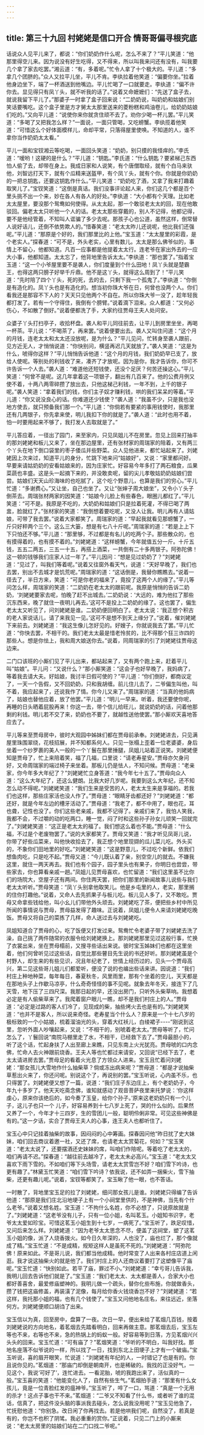 ```yaml
---
---
---
```

title: 第三十九回 村姥姥是信口开合 情哥哥偏寻根究底
---

话说众人见平儿来了，都说：“你们奶奶作什么呢，怎么不来了？”平儿笑道：“他那里得空儿来。因为说没有好生吃得，又不得来，所以叫我来问还有没有，叫我要几个拿了家去吃罢。”湘云道：“有，多着呢。”忙令人拿了十个极大的。平儿道：“多拿几个团脐的。”众人又拉平儿坐，平儿不肯。李纨拉着他笑道：“偏要你坐。”拉着他身边坐下，端了一杯酒送到他嘴边。平儿忙喝了一口就要走。李纨道：“偏不许你去。显见得只有凤丫头，就不听我的话了。”说着又命嬷嬷们：“先送了盒子去，就说我留下平儿了。”那婆子一时拿了盒子回来说：“二奶奶说，叫奶奶和姑娘们别笑话要嘴吃。这个盒子里是方才舅太太那里送来的菱粉糕和鸡油卷儿，给奶奶姑娘们吃的。”又向平儿道：“说使你来你就贪住顽不去了。劝你少喝一杯儿罢。”平儿笑道：“多喝了又把我怎么样？”一面说，一面只管喝，又吃螃蟹。李纨揽着他笑道：“可惜这么个好体面模样儿，命却平常，只落得屋里使唤。不知道的人，谁不拿你当作奶奶太太看。”

平儿一面和宝钗湘云等吃喝，一面回头笑道：“奶奶，别只摸的我怪痒的。”李氏道：“嗳哟！这硬的是什么？”平儿道：“钥匙。”李氏道：“什么钥匙？要紧梯己东西怕人偷了去，却带在身上。我成日家和人说笑，有个唐僧取经，就有个白马来驮他，刘智远打天下，就有个瓜精来送盔甲，有个凤丫头，就有个你。你就是你奶奶的一把总钥匙，还要这钥匙作什么。”平儿笑道：“奶奶吃了酒，又拿了我来打趣着取笑儿了。”宝钗笑道：“这倒是真话。我们没事评论起人来，你们这几个都是百个里头挑不出一个来，妙在各人有各人的好处。”李纨道：“大小都有个天理。比如老太太屋里，要没那个鸳鸯如何使得。从太太起，那一个敢驳老太太的回，现在他敢驳回。偏老太太只听他一个人的话。老太太那些穿戴的，别人不记得，他都记得，要不是他经管着，不知叫人诓骗了多少去呢。那孩子心也公道，虽然这样，倒常替人说好话儿，还倒不依势欺人的。”惜春笑道：“老太太昨儿还说呢，他比我们还强呢。”平儿道：“那原是个好的，我们那里比的上他。”宝玉道：“太太屋里的彩霞，是个老实人。”探春道：“可不是，外头老实，心里有数儿。太太是那么佛爷似的，事情上不留心，他都知道。凡百一应事都是他提着太太行。连老爷在家出外去的一应大小事，他都知道。太太忘了，他背地里告诉太太。”李纨道：“那也罢了。”指着宝玉道：“这一个小爷屋里要不是袭人，你们度量到个什么田地！凤丫头就是楚霸王，也得这两只膀子好举千斤鼎。他不是这丫头，就得这么周到了！”平儿笑道：“先时陪了四个丫头，死的死，去的去，只剩下我一个孤鬼了。”李纨道：“你倒是有造化的。凤丫头也是有造化的。想当初你珠大爷在日，何曾也没两个人。你们看我还是那容不下人的？天天只见他两个不自在。所以你珠大爷一没了，趁年轻我都打发了。若有一个守得住，我倒有个膀臂。”说着滴下泪来。众人都道：“又何必伤心，不如散了倒好。”说着便都洗了手，大家约往贾母王夫人处问安。

众婆子丫头打扫亭子，收拾杯盘。袭人和平儿同往前去，让平儿到房里坐坐，再喝一杯茶。平儿说：“不喝茶了，再来罢。”说着便要出去。袭人又叫住问道：“这个月的月钱，连老太太和太太还没放呢，是为什么？”平儿见问，忙转身至袭人跟前，见方近无人，才悄悄说道：“你快别问，横竖再迟几天就放了。”袭人笑道：“这是为什么，唬得你这样？”平儿悄悄告诉他道：“这个月的月钱，我们奶奶早已支了，放给人使呢。等别处的利钱收了来，凑齐了才放呢。因为是你，我才告诉你，你可不许告诉一个人去。”袭人道：“难道他还短钱使，还没个足厌？何苦还操这心。”平儿笑道：“何曾不是呢。这几年拿着这一项银子，翻出有几百来了。他的公费月例又使不着，十两八两零碎攒了放出去，只他这梯己利钱，一年不到，上千的银子呢。”袭人笑道：“拿着我们的钱，你们主子奴才赚利钱，哄的我们呆呆的等着。”平儿道：“你又说没良心的话。你难道还少钱使？”袭人道：“我虽不少，只是我也没地方使去，就只预备我们那一个。”平儿道：“你倘若有要紧的事用钱使时，我那里还有几两银子，你先拿来使，明儿我扣下你的就是了。”袭人道：“此时也用不着，怕一时要用起来不够了，我打发人去取就是了。”

平儿答应着，一径出了园门，来至家内，只见凤姐儿不在房里。忽见上回来打抽丰的那刘姥姥和板儿又来了，坐在那边屋里，还有张材家的周瑞家的陪着，又有两三个丫头在地下倒口袋里的枣子倭瓜并些野菜。众人见他进来，都忙站起来了。刘姥姥因上次来过，知道平儿的身分，忙跳下地来问“姑娘好”，又说：“家里都问好。早要来请姑奶奶的安看姑娘来的，因为庄家忙。好容易今年多打了两石粮食，瓜果菜蔬也丰盛。这是头一起摘下来的，并没敢卖呢，留的尖儿孝敬姑奶奶姑娘们尝尝。姑娘们天天山珍海味的也吃腻了，这个吃个野意儿，也算是我们的穷心。”平儿忙道：“多谢费心。”又让坐，自己也坐了。又让“张婶子周大娘坐”，又令小丫头子倒茶去。周瑞张材两家的因笑道：“姑娘今儿脸上有些春色，眼圈儿都红了。”平儿笑道：“可不是。我原是不吃的，大奶奶和姑娘们只是拉着死灌，不得已喝了两盅，脸就红了。”张材家的笑道：“我倒想着要吃呢，又没人让我。明儿再有人请姑娘，可带了我去罢。”说着大家都笑了。周瑞家的道：“早起我就看见那螃蟹了，一斤只好秤两个三个。这么三大篓，想是有七八十斤呢。”周瑞家的道：“若是上上下下只怕还不够。”平儿道：“那里够，不过都是有名儿的吃两个子。那些散众的，也有摸得着的，也有摸不着的。”刘姥姥道：“这样螃蟹，今年就值五分一斤。十斤五钱，五五二两五，三五一十五，再搭上酒菜，一共倒有二十多两银子。阿弥陀佛！这一顿的钱够我们庄家人过一年了。”平儿因问：“想是见过奶奶了？”刘姥姥道：“见过了，叫我们等着呢。”说着又往窗外看天气，说道：“天好早晚了，我们也去罢，别出不去城才是饥荒呢。”周瑞家的道：“这话倒是，我替你瞧瞧去。”说着一径去了，半日方来，笑道：“可是你老的福来了，竟投了这两个人的缘了。”平儿等问怎么样，周瑞家的笑道：“二奶奶在老太太的跟前呢。我原是悄悄的告诉二奶奶，‘刘姥姥要家去呢，怕晚了赶不出城去。’二奶奶说：‘大远的，难为他扛了那些沉东西来，晚了就住一夜明儿再去。’这可不是投上二奶奶的缘了。这也罢了，偏生老太太又听见了，问刘姥姥是谁。二奶奶便回明白了。老太太说：‘我正想个积古的老人家说话儿，请了来我见一见。’这可不是想不到天上缘分了。”说着，催刘姥姥下来前去。刘姥姥道：“我这生像儿怎好见的。好嫂子，你就说我去了罢。”平儿忙道：“你快去罢，不相干的。我们老太太最是惜老怜贫的，比不得那个狂三诈四的那些人。想是你怯上，我和周大娘送你去。”说着，同周瑞家的引了刘姥姥往贾母这边来。

二门口该班的小厮们见了平儿出来，都站起来了，又有两个跑上来，赶着平儿叫“姑娘”。平儿问：“又说什么？”那小厮笑道：“这会子也好早晚了，我妈病了，等着我去请大夫。好姑娘，我讨半日假可使的？”平儿道：“你们倒好，都商议定了，一天一个告假，又不回奶奶，只和我胡缠。前儿住儿去了，二爷偏生叫他，叫不着，我应起来了，还说我作了情。你今儿又来了。”周瑞家的道：“当真的他妈病了，姑娘也替他应着，放了他罢。”平儿道：“明儿一早来。听着，我还要使你呢，再睡的日头晒着屁股再来！你这一去，带个信儿给旺儿，就说奶奶的话，问着他那剩的利钱。明儿若不交了来，奶奶也不要了，就越性送他使罢。”那小厮欢天喜地答应去了。

平儿等来至贾母房中，彼时大观园中姊妹们都在贾母前承奉。刘姥姥进去，只见满屋里珠围翠绕，花枝招展，并不知都系何人。只见一张榻上歪着一位老婆婆，身后坐着一个纱罗裹的美人一般的一个丫鬟在那里捶腿，凤姐儿站着正说笑。刘姥姥便知是贾母了，忙上来陪着笑，福了几福，口里说：“请老寿星安。”贾母亦欠身问好，又命周瑞家的端过椅子来坐着。那板儿仍是怯人，不知问候。贾母道：“老亲家，你今年多大年纪了？”刘姥姥忙立身答道：“我今年七十五了。”贾母向众人道：“这么大年纪了，还这么健朗。比我大好几岁呢。我要到这么大年纪，还不知怎么动不得呢。”刘姥姥笑道：“我们生来是受苦的人，老太太生来是享福的。若我们也这样，那些庄家活也没人作了。”贾母道：“眼睛牙齿都还好？”刘姥姥道：“都还好，就是今年左边的槽牙活动了。”贾母道：“我老了，都不中用了，眼也花，耳也聋，记性也没了。你们这些老亲戚，我都不记得了。亲戚们来了，我怕人笑我，我都不会，不过嚼的动的吃两口，睡一觉，闷了时和这些孙子孙女儿顽笑一回就完了。”刘姥姥笑道：“这正是老太太的福了。我们想这么着也不能。”贾母道：“什么福，不过是个老废物罢了。”说的大家都笑了。贾母又笑道：“我才听见凤哥儿说，你带了好些瓜菜来，叫他快收拾去了，我正想个地里现撷的瓜儿菜儿吃。外头买的，不象你们田地里的好吃。”刘姥姥笑道：“这是野意儿，不过吃个新鲜。依我们想鱼肉吃，只是吃不起。”贾母又道：“今儿既认着了亲，别空空儿的就去。不嫌我这里，就住一两天再去。我们也有个园子，园子里头也有果子，你明日也尝尝，带些家去，你也算看亲戚一趟。”凤姐儿见贾母喜欢，也忙留道：“我们这里虽不比你们的场院大，空屋子还有两间。你住两天罢，把你们那里的新闻故事儿说些与我们老太太听听。”贾母笑道：“凤丫头别拿他取笑儿。他是乡屯里的人，老实，那里搁的住你打趣他。”说着，又命人去先抓果子与板儿吃。板儿见人多了，又不敢吃。贾母又命拿些钱给他，叫小幺儿们带他外头顽去。刘姥姥吃了茶，便把些乡村中所见所闻的事情说与贾母，贾母益发得了趣味。正说着，凤姐儿便令人来请刘姥姥吃晚饭。贾母又将自己的菜拣了几样，命人送过去与刘姥姥吃。

凤姐知道合了贾母的心，吃了饭便又打发过来。鸳鸯忙令老婆子带了刘姥姥去洗了澡，自己挑了两件随常的衣服令给刘姥姥换上。那刘姥姥那里见过这般行事，忙换了衣裳出来，坐在贾母榻前，又搜寻些话出来说。彼时宝玉姊妹们也都在这里坐着，他们何曾听见过这些话，自觉比那些瞽目先生说的书还好听。那刘姥姥虽是个村野人，却生来的有些见识，况且年纪老了，世情上经历过的，见头一个贾母高兴，第二见这些哥儿姐儿们都爱听，便没了说的也编出些话来讲。因说道：“我们村庄上种地种菜，每年每日，春夏秋冬，风里雨里，那有个坐着的空儿，天天都是在那地头子上作歇马凉亭，什么奇奇怪怪的事不见呢。就象去年冬天，接连下了几天雪，地下压了三四尺深。我那日起的早，还没出房门，只听外头柴草响。我想着必定是有人偷柴草来了。我爬着窗户眼儿一瞧，却不是我们村庄上的人。”贾母道：“必定是过路的客人们冷了，见现成的柴，抽些烤火去也是有的。”刘姥姥笑道：“也并不是客人，所以说来奇怪。老寿星当个什么人？原来是一个十七八岁的极标致的一个小姑娘，梳着溜油光的头，穿着大红袄儿，白绫裙子----”刚说到这里，忽听外面人吵嚷起来，又说：“不相干的，别唬着老太太。”贾母等听了，忙问怎么了，丫鬟回说“南院马棚里走了水，不相干，已经救下去了。”贾母最胆小的，听了这个话，忙起身扶了人出至廊上来瞧，只见东南上火光犹亮。贾母唬的口内念佛，忙命人去火神跟前烧香。王夫人等也忙都过来请安，又回说“已经下去了，老太太请进房去罢。”贾母足的看着火光息了方领众人进来。宝玉且忙着问刘姥姥：“那女孩儿大雪地作什么抽柴草？倘或冻出病来呢？”贾母道：“都是才说抽柴草惹出火来了，你还问呢。别说这个了，再说别的罢。”宝玉听说，心内虽不乐，也只得罢了。刘姥姥便又想了一篇，说道：“我们庄子东边庄上，有个老奶奶子，今年九十多岁了。他天天吃斋念佛，谁知就感动了观音菩萨夜里来托梦说：‘你这样虔心，原来你该绝后的，如今奏了玉皇，给你个孙子。’原来这老奶奶只有一个儿子，这儿子也只一个 儿子，好容易养到十七八岁上死了，哭的什么似的。后果然又养了一个，今年才十三四岁，生的雪团儿一般，聪明伶俐非常。可见这些神佛是有的。”这一夕话，实合了贾母王夫人的心事，连王夫人也都听住了。

宝玉心中只记挂着抽柴的故事，因闷闷的心中筹画。探春因问他“昨日扰了史大妹妹，咱们回去商议着邀一社，又还了席，也请老太太赏菊花，何如？”宝玉笑道：“老太太说了，还要摆酒还史妹妹的席，叫咱们作陪呢。等着吃了老太太的，咱们再请不迟。”探春道：“越往前去越冷了，老太太未必高兴。”宝玉道：“老太太又喜欢下雨下雪的。不如咱们等下头场雪，请老太太赏雪岂不好？咱们雪下吟诗，也更有趣了。”林黛玉忙笑道：“咱们雪下吟诗？依我说，还不如弄一捆柴火，雪下抽柴，还更有趣儿呢。”说着，宝钗等都笑了。宝玉瞅了他一眼，也不答话。

一时散了，背地里宝玉足的拉了刘姥姥，细问那女孩儿是谁。刘姥姥只得编了告诉他道：“那原是我们庄北沿地埂子上有一个小祠堂里供的，不是神佛，当先有个什么老爷。”说着又想名姓。宝玉道：“不拘什么名姓，你不必想了，只说原故就是了。”刘姥姥道：“这老爷没有儿子，只有一位小姐，名叫茗玉。小姐知书识字，老爷太太爱如珍宝。可惜这茗玉小姐生到十七岁，一病死了。”宝玉听了，跌足叹惜，又问后来怎么样。刘姥姥道：“因为老爷太太思念不尽，便盖了这祠堂，塑了这茗玉小姐的像，派了人烧香拨火。如今日久年深的，人也没了，庙也烂了，那个像就成了精。”宝玉忙道：“不是成精，规矩这样人是虽死不死的。”刘姥姥道：“阿弥陀佛！原来如此。不是哥儿说，我们都当他成精。他时常变了人出来各村庄店道上闲逛。我才说这抽柴火的就是他了。我们村庄上的人还商议着要打了这塑像平了庙呢。”宝玉忙道：“快别如此。若平了庙，罪过不小。”刘姥姥道：“幸亏哥儿告诉我，我明儿回去告诉他们就是了。”宝玉道：“我们老太太、太太都是善人，合家大小也都好善喜舍，最爱修庙塑神的。我明儿做一个疏头，替你化些布施，你就做香头，攒了钱把这庙修盖，再装潢了泥像，每月给你香火钱烧香岂不好？”刘姥姥道：“若这样，我托那小姐的福，也有几个钱使了。”宝玉又问他地名庄名，来往远近，坐落何方。刘姥姥便顺口胡诌了出来。

宝玉信以为真，回至房中，盘算了一夜。次日一早，便出来给了茗烟几百钱，按着刘姥姥说的方向地名，着茗烟去先踏看明白，回来再做主意。那茗烟去后，宝玉左等也不来，右等也不来，急的热锅上的蚂蚁一般。好容易等到日落，方见茗烟兴兴头头的回来。宝玉忙道：“可有庙了？”茗烟笑道：“爷听的不明白，叫我好找。那地名座落不似爷说的一样，所以找了一日，找到东北上田埂子上才有一个破庙。”宝玉听说，喜的眉开眼笑，忙说道：“刘姥姥有年纪的人，一时错记了也是有的。你且说你见的。”茗烟道：“那庙门却倒是朝南开，也是稀破的。我找的正没好气，一见这个，我说‘可好了’，连忙进去。一看泥胎，唬的我跑出来了，活似真的一般。”宝玉喜的笑道：“他能变化人了，自然有些生气。”茗烟拍手道：“那里有什么女孩儿，竟是一位青脸红发的瘟神爷。”宝玉听了，啐了一口，骂道：“真是一个无用的杀才！这点子事也干不来。”茗烟道：“二爷又不知看了什么书，或者听了谁的混话，信真了，把这件没头脑的事派我去碰头，怎么说我没用呢？”宝玉见他急了，忙抚慰他道：“你别急。改日闲了你再找去。若是他哄我们呢，自然没了，若真是有的，你岂不也积了阴骘。我必重重的赏你。”正说着，只见二门上的小厮来说：“老太太房里的姑娘们站在二门口找二爷呢。”

